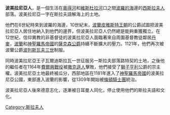 {{unreferenced|time=2015-03-26T01:06:04+00:00}}
'''波美拉尼亞人'''，是一個生活在[[奧得河|奧得河]]和[[維斯杜拉河|維斯杜拉河]]口之間[[波羅的海|波羅的海]]邊的[[西斯拉夫人|西斯拉夫人]]部落。波美拉尼亞一字在斯拉夫語解海上的土地。

他們在6世紀時來到波羅的海邊，10世紀末，[[波蘭|波蘭]][[皮雅斯特王朝|皮雅斯特王朝]]的公爵試圖把波美拉尼亞人居住地納入到他們的邊界，但波美拉尼亞人仍然總是能夠重獲獨立。在12世紀，信仰異教的非基督徒的波美拉尼亞人面臨著來自周圍基督教徒鄰居[[丹麥|丹麥]]，[[波蘭|波蘭]]和[[神聖羅馬帝國|神聖羅馬帝國]]的[[薩克森公爵|薩克森公爵]]持續不斷擴大的壓力。1121年，他們再次被波蘭公爵[[波列斯瓦夫三世|波列斯瓦夫三世]]制服。

同時波美拉尼亞王子瓦爾迪斯拉瓦一世征服另一斯拉夫部落路特契的土地，之後他的繼任者在1164年[[費爾興戰役|費爾興戰役]]被[[撒克遜人|撒克遜人]]擊敗，他們接受了[[獅子亨利|獅子亨利]]公爵的宗主權。波美拉尼亞土地最終被瓜分，西部地區在1181年進入了[[神聖羅馬帝國|神聖羅馬帝國]]的波美拉尼亞公國，東部進入波蘭的影響，從1309年開始被[[條頓騎士團|條頓騎士團]]統治。

波美拉尼亞人後來德意志化，逐漸被日耳曼人同化，停止使用他們的斯拉夫語和文化。



[[Category:斯拉夫人|Category:斯拉夫人]]